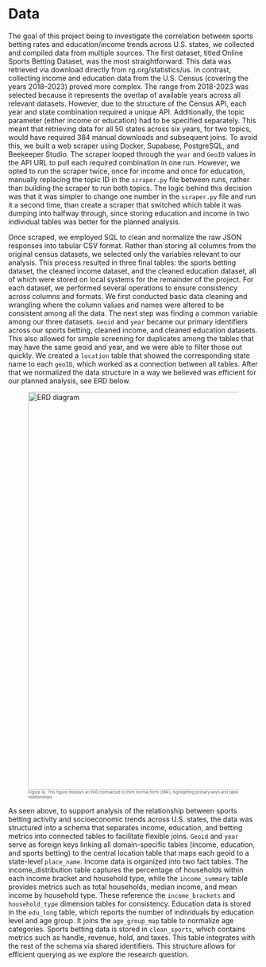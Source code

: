 # Data
The goal of this project being to investigate the correlation between sports betting rates and education/income trends across U.S. states, we collected and compiled data from multiple sources. The first dataset, titled Online Sports Betting Dataset, was the most straightforward. This data was retrieved via download directly from rg.org/statistics/us. In contrast, collecting income and education data from the U.S. Census (covering the years 2018–2023) proved more complex. The range from 2018-2023 was selected because it represents the overlap of available years across all relevant datasets. However, due to the structure of the Census API, each year and state combination required a unique API. Additionally, the topic parameter (either income or education) had to be specified separately. This meant that retrieving data for all 50 states across six years, for two topics, would have required 384 manual downloads and subsequent joins. To avoid this, we built a web scraper using Docker, Supabase, PostgreSQL, and Beekeeper Studio. The scraper looped through the `year` and `GeoID` values in the API URL to pull each required combination in one run. However, we opted to run the scraper twice, once for income and once for education, manually replacing the topic ID in the `scraper.py` file between runs, rather than building the scraper to run both topics. The logic behind this decision was that it was simpler to change one number in the `scraper.py` file and run it a second time, than create a scraper that switched which table it was dumping into halfway through, since storing education and income in two individual tables was better for the planned analysis. 

Once scraped, we employed SQL to clean and normalize the raw JSON responses into tabular CSV format. Rather than storing all columns from the original census datasets, we selected only the variables relevant to our analysis. This process resulted in three final tables: the sports betting dataset, the cleaned income dataset, and the cleaned education dataset, all of which were stored on local systems for the remainder of the project. For each dataset, we performed several operations to ensure consistency across columns and formats. We first conducted basic data cleaning and wrangling where the column values and names were altered to be consistent among all the data. The next step was finding a common variable among our three datasets. `Geoid` and `year` became our primary identifiers across our sports betting, cleaned income, and cleaned education datasets. This also allowed for simple screening for duplicates among the tables that may have the same geoid and year, and we were able to filter those out quickly. We created a `location` table that showed the corresponding state name to each `geoID`, which worked as a connection between all tables. After that we normalized the data structure in a way we believed was efficient for our planned analysis, see ERD below.

<figure id="fig-erd">
  <img src="figures/figure1a.png" alt="ERD diagram" width="800">
  <figcaption style="font-size: 8px; color: #555;">
    Figure 1a: This figure displays an ERD normalized to third normal form (3NF), highlighting primary keys and table relationships.
  </figcaption>
</figure>

As seen above, to support analysis of the relationship between sports betting activity and socioeconomic trends across U.S. states, the data was structured into a schema that separates income, education, and betting metrics into connected tables to facilitate flexible joins. `Geoid` and `year` serve as foreign keys linking all domain-specific tables (income, education, and sports betting) to the central location table that maps each geoid to a state-level `place_name`. Income data is organized into two fact tables. The income_distribution table captures the percentage of households within each income bracket and household type, while the `income_summary` table provides metrics such as total households, median income, and mean income by household type. These reference the `income_brackets` and `household_type` dimension tables for consistency. Education data is stored in the `edu_long` table, which reports the number of individuals by education level and age group. It joins the `age_group_map` table to normalize age categories. Sports betting data is stored in `clean_sports`, which contains metrics such as handle, revenue, hold, and taxes. This table integrates with the rest of the schema via shared identifiers. This structure allows for efficient querying as we explore the research question.

